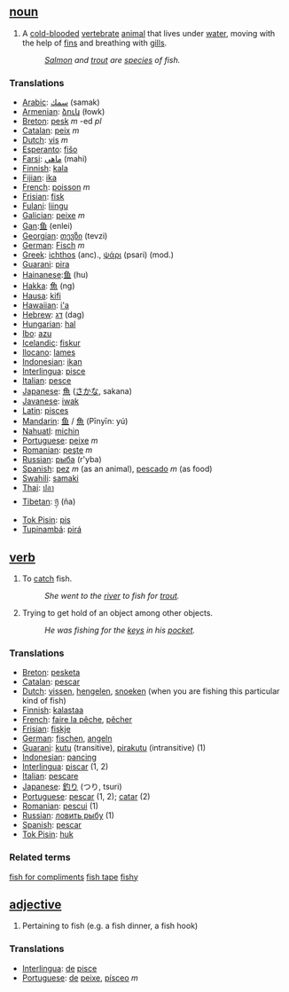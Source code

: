 ==  [[noun]] ==
#A [[cold-blooded]] [[vertebrate]] [[animal]] that lives under [[water]], moving with the help of [[fin]]s and breathing with [[gill]]s.
#:''[[Salmon]] and [[trout]] are [[species]] of fish.''


===Translations===

*[[Arabic]]: [[سمك]] (samak)
*[[Armenian]]: [[ձուկ]] (łowk)
*[[Breton]]: [[pesk]] ''m'' -ed ''pl''
*[[Catalan]]: [[peix]] ''m''
*[[Dutch]]: [[vis]] ''m''
*[[Esperanto]]: [[fiŝo]]
*[[Farsi]]: [[ماهي]] (mahi)
*[[Finnish]]: [[kala]]
*[[Fijian]]: [[ika]]
*[[French]]: [[poisson]] ''m''
*[[Frisian]]: [[fisk]]
*[[Fulani]]: [[liingu]]
*[[Galician]]: [[peixe]] ''m''
*[[Gan]]:[[鱼]] (enlei)
*[[Georgian]]: [[თევზი]] (tevzi)
*[[German]]: [[Fisch]] ''m''
*[[Greek]]: [[ichthos]] (anc)., [[ψάρι]] (psari) (mod.)
*[[Guarani]]: [[pira]]
*[[Hainanese]]:[[鱼]] (hu)
*[[Hakka]]: [[魚]] (ng)
*[[Hausa]]: [[kifi]]
*[[Hawaiian]]: [[i'a]]
*[[Hebrew]]: [[דג]] (dag)
*[[Hungarian]]: [[hal]]
*[[Ibo]]: [[azu]]
*[[Icelandic]]: [[fiskur]]
*[[Ilocano]]: [[lames]]
*[[Indonesian]]: [[ikan]]
*[[Interlingua]]: [[pisce]]
*[[Italian]]: [[pesce]]
*[[Japanese]]: [[魚]] ([[さかな]], sakana)
*[[Javanese]]: [[iwak]]
*[[Latin]]: [[pisces]]
*[[Mandarin]]: [[鱼]] / [[魚]] (Pīnyīn: yú)
*[[Nahuatl]]: [[michin]]
*[[Portuguese]]: [[peixe]] ''m''
*[[Romanian]]: [[peşte]] ''m''
*[[Russian]]: [[рыба]] (r'yba)
*[[Spanish]]: [[pez]] ''m'' (as an animal), [[pescado]] ''m'' (as food)
*[[Swahili]]: [[samaki]]
*[[Thai]]: [[ปลา]]
*[[Tibetan]]: [[ཉ]] (ña)
*[[Tok Pisin]]: [[pis]]
*[[Tupinambá]]: [[pirá]]

== [[verb]] ==
#To [[catch]] fish.
#:''She went to the [[river]] to fish for [[trout]].''
#Trying to get hold of an object among other objects.
#:''He was fishing for the [[key]]s in his [[pocket]].''

===Translations===
*[[Breton]]: [[pesketa]]
*[[Catalan]]: [[pescar]]
*[[Dutch]]: [[vissen]], [[hengelen]], [[snoeken]] (when you are fishing this particular kind of fish)
*[[Finnish]]: [[kalastaa]]
*[[French]]: [[faire la pêche]], [[pêcher]]
*[[Frisian]]: [[fiskje]]
*[[German]]: [[fischen]], [[angeln]]
*[[Guarani]]: [[kutu]] (transitive), [[pirakutu]] (intransitive) (1)
*[[Indonesian]]: [[pancing]]
*[[Interlingua]]: [[piscar]] (1, 2)
*[[Italian]]: [[pescare]]
*[[Japanese]]: [[釣り]] (つり, tsuri)
*[[Portuguese]]: [[pescar]] (1, 2); [[catar]] (2)
*[[Romanian]]: [[pescui]] (1)
*[[Russian]]: [[ловить рыбу]] (1)
*[[Spanish]]: [[pescar]]
*[[Tok Pisin]]: [[huk]]

===Related terms===
[[fish for compliments]]
[[fish tape]]
[[fishy]]

== [[adjective]] ==
#Pertaining to fish (e.g. a fish dinner, a fish hook)

===Translations===
*[[Interlingua]]: [[de]] [[pisce]]
*[[Portuguese]]: [[de]] [[peixe]], [[písceo]] ''m''
